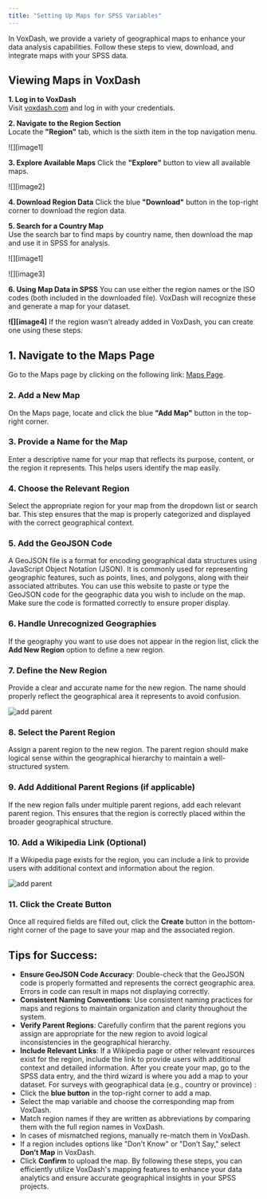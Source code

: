 ```yaml
---
title: "Setting Up Maps for SPSS Variables"
---
```


In VoxDash, we provide a variety of geographical maps to enhance your data analysis capabilities. Follow these steps to view, download, and integrate maps with your SPSS data.

## **Viewing Maps in VoxDash**

**1\. Log in to VoxDash**  
Visit [voxdash.com](https://www.voxdash.com) and log in with your credentials.  

**2\. Navigate to the Region Section**  
Locate the **"Region"** tab, which is the sixth item in the top navigation menu.

![][image1]

**3\. Explore Available Maps**
Click the **"Explore"** button to view all available maps.

![][image2]

**4\. Download Region Data**
Click the blue **"Download"** button in the top-right corner to download the region data.  
  
**5\. Search for a Country Map**  
Use the search bar to find maps by country name, then download the map and use it in SPSS for analysis.

![][image1]

![][image3]  
         
**6\. Using Map Data in SPSS**
You can use either the region names or the ISO codes (both included in the downloaded file). VoxDash will recognize these and generate a map for your dataset.

**![][image4]**
If the region wasn't already added in VoxDash, you can create one using these steps.

## **1\. Navigate to the Maps Page**

Go to the Maps page by clicking on the following link: [Maps Page](https://dataprovider.voxdash.com/maps).

### **2\. Add a New Map**
On the Maps page, locate and click the blue **"Add Map"** button in the top-right corner.

### **3\. Provide a Name for the Map**
Enter a descriptive name for your map that reflects its purpose, content, or the region it represents. This helps users identify the map easily.

### **4\. Choose the Relevant Region**
Select the appropriate region for your map from the dropdown list or search bar. This step ensures that the map is properly categorized and displayed with the correct geographical context.

### **5\. Add the GeoJSON Code**
A GeoJSON file is a format for encoding geographical data structures using JavaScript Object Notation (JSON). It is commonly used for representing geographic features, such as points, lines, and polygons, along with their associated attributes.
You can use this website to paste or type the GeoJSON code for the geographic data you wish to include on the map. Make sure the code is formatted correctly to ensure proper display.

### **6\. Handle Unrecognized Geographies**
If the geography you want to use does not appear in the region list, click the **Add New Region** option to define a new region.

### **7\. Define the New Region**
Provide a clear and accurate name for the new region. The name should properly reflect the geographical area it represents to avoid confusion.

<Frame>
  <img
    src="/images/add-map1.png"
    alt="add parent"
    style={{ borderRadius:"0.5rem" }}
  />
</Frame>

### **8\. Select the Parent Region**
Assign a parent region to the new region. The parent region should make logical sense within the geographical hierarchy to maintain a well-structured system.

### **9\. Add Additional Parent Regions (if applicable)**
If the new region falls under multiple parent regions, add each relevant parent region. This ensures that the region is correctly placed within the broader geographical structure.

### **10\. Add a Wikipedia Link (Optional)**
If a Wikipedia page exists for the region, you can include a link to provide users with additional context and information about the region.

<Frame>
  <img
    src="/images/add-map2.png"
    alt="add parent"
    style={{ borderRadius:"0.5rem" }}
  />
</Frame>

### **11\. Click the Create Button**
Once all required fields are filled out, click the **Create** button in the bottom-right corner of the page to save your map and the associated region.


## **Tips for Success:**
* **Ensure GeoJSON Code Accuracy**: Double-check that the GeoJSON code is properly formatted and represents the correct geographic area. Errors in code can result in maps not displaying correctly.  
* **Consistent Naming Conventions**: Use consistent naming practices for maps and regions to maintain organization and clarity throughout the system.  
* **Verify Parent Regions**: Carefully confirm that the parent regions you assign are appropriate for the new region to avoid logical inconsistencies in the geographical hierarchy.  
* **Include Relevant Links**: If a Wikipedia page or other relevant resources exist for the region, include the link to provide users with additional context and detailed information.
After you create your map, go to the SPSS data entry, and the third wizard is where you add a map to your dataset.
For surveys with geographical data (e.g., country or province) :
* Click the **blue button** in the top-right corner to add a map.  
* Select the map variable and choose the corresponding map from VoxDash.  
* Match region names if they are written as abbreviations by comparing them with the full region names in VoxDash.  
* In cases of mismatched regions, manually re-match them in VoxDash.  
* If a region includes options like "Don’t Know" or "Don’t Say," select **Don’t Map** in VoxDash.  
* Click **Confirm** to upload the map.
By following these steps, you can efficiently utilize VoxDash's mapping features to enhance your data analytics and ensure accurate geographical insights in your SPSS projects.